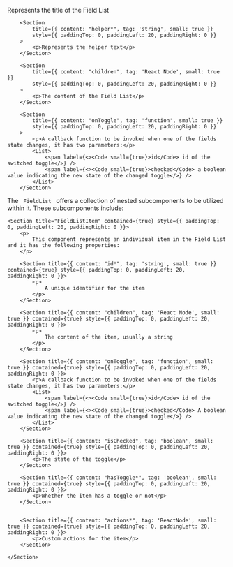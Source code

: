 
<PackageInstallGuide packageName="@wpmudev/sui-field-list" />

<Section title="Props" border={true}>
    	<Section
    		title={{ content: "label*", tag: 'string', small: true }}
    		style={{ paddingTop: 0, paddingLeft: 20, paddingRight: 0 }}
    	>
    		<p>Represents the title of the Field List</p>
    	</Section>

    	<Section
    		title={{ content: "helper*", tag: 'string', small: true }}
    		style={{ paddingTop: 0, paddingLeft: 20, paddingRight: 0 }}
    	>
    		<p>Represents the helper text</p>
    	</Section>

    	<Section
    		title={{ content: "children", tag: 'React Node', small: true }}
    		style={{ paddingTop: 0, paddingLeft: 20, paddingRight: 0 }}
    	>
    		<p>The content of the Field List</p>
    	</Section>

    	<Section
    		title={{ content: "onToggle", tag: 'function', small: true }}
    		style={{ paddingTop: 0, paddingLeft: 20, paddingRight: 0 }}
    	>
    		<p>A callback function to be invoked when one of the fields state changes, it has two parameters:</p>
    		<List>
    			<span label={<><Code small={true}>id</Code> id of the switched toggle</>} />
    			<span label={<><Code small={true}>checked</Code> a boolean value indicating the new state of the changed toggle</>} />
    		</List>
    	</Section>

</Section>

<Section
	title="Sub Components"
	contained={true}
	style={{ paddingTop: 30, paddingBottom: 0 }}
>
		<p>The <Code small={true}> FieldList </Code> offers a collection of nested subcomponents to be utilized within it. These subcomponents include:</p>

    <Section title="FieldListItem" contained={true} style={{ paddingTop: 0, paddingLeft: 20, paddingRight: 0 }}>
    	<p>
    		This component represents an individual item in the Field List and it has the following properties:
    	</p>

    	<Section title={{ content: "id*", tag: 'string', small: true }} contained={true} style={{ paddingTop: 0, paddingLeft: 20, paddingRight: 0 }}>
    		<p>
    			A unique identifier for the item
    		</p>
    	</Section>

    	<Section title={{ content: "children", tag: 'React Node', small: true }} contained={true} style={{ paddingTop: 0, paddingLeft: 20, paddingRight: 0 }}>
    		<p>
    			The content of the item, usually a string
    		</p>
    	</Section>

    	<Section title={{ content: "onToggle", tag: 'function', small: true }} contained={true} style={{ paddingTop: 0, paddingLeft: 20, paddingRight: 0 }}>
    		<p>A callback function to be invoked when one of the fields state changes, it has two parameters:</p>
    		<List>
    			<span label={<><Code small={true}>id</Code> id of the switched toggle</>} />
    			<span label={<><Code small={true}>checked</Code> A boolean value indicating the new state of the changed toggle</>} />
    		</List>
    	</Section>

    	<Section title={{ content: "isChecked", tag: 'boolean', small: true }} contained={true} style={{ paddingTop: 0, paddingLeft: 20, paddingRight: 0 }}>
    		<p>The state of the toggle</p>
    	</Section>
		
		<Section title={{ content: "hasToggle*", tag: 'boolean', small: true }} contained={true} style={{ paddingTop: 0, paddingLeft: 20, paddingRight: 0 }}>
    		<p>Whether the item has a toggle or not</p>
    	</Section>


		<Section title={{ content: "actions*", tag: 'ReactNode', small: true }} contained={true} style={{ paddingTop: 0, paddingLeft: 20, paddingRight: 0 }}>
    		<p>Custom actions for the item</p>
    	</Section>

    </Section>

</Section>

